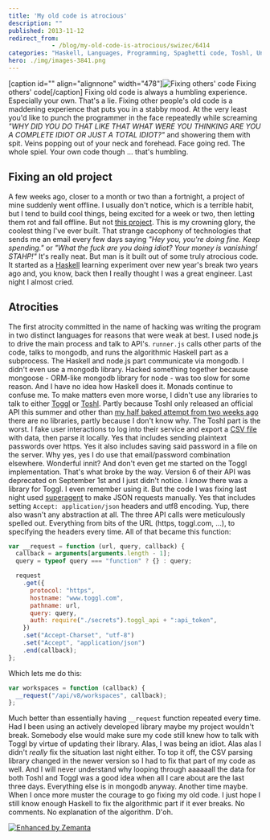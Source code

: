 ```yaml
---
title: 'My old code is atrocious'
description: ""
published: 2013-11-12
redirect_from: 
            - /blog/my-old-code-is-atrocious/swizec/6414
categories: "Haskell, Languages, Programming, Spaghetti code, Toshl, Uncategorized"
hero: ./img/images-3841.png
---
```

\[caption id=&quot;&quot; align=&quot;alignnone&quot; width=&quot;478&quot;]![Fixing others&#x27; code](./img/images-3841.png "Fixing others&#x27; code") Fixing others&#x27; code\[/caption] Fixing old code is always a humbling experience. Especially your own. That&#x27;s a lie. Fixing other people&#x27;s old code is a maddening experience that puts you in a stabby mood. At the very least you&#x27;d like to punch the programmer in the face repeatedly while screaming _&quot;WHY DID YOU DO THAT LIKE THAT WHAT WERE YOU THINKING ARE YOU A COMPLETE IDIOT OR JUST A TOTAL IDIOT?&quot;_ and showering them with spit. Veins popping out of your neck and forehead. Face going red. The whole spiel. Your own code though ... that&#x27;s humbling.

## Fixing an old project

A few weeks ago, closer to a month or two than a fortnight, a project of mine suddenly went offline. I usually don&#x27;t notice, which is a terrible habit, but I tend to build cool things, being excited for a week or two, then letting them rot and fall offline. But not [this project](https://github.com/Swizec/Personal-Runway). This is my crowning glory, the coolest thing I&#x27;ve ever built. That strange cacophony of technologies that sends me an email every few days saying _&quot;Hey you, you&#x27;re doing fine. Keep spending.&quot;_ or _&quot;What the fuck are you doing idiot? Your money is vanishing! STAHP!&quot;_ It&#x27;s really neat. But man is it built out of some truly atrocious code. It started as a [Haskell](http://haskell.org "Haskell (programming language)") learning experiment over new year&#x27;s break two years ago and, you know, back then I really thought I was a great engineer. Last night I almost cried.

## Atrocities

The first atrocity committed in the name of hacking was writing the program in two distinct languages for reasons that were weak at best. I used node.js to drive the main process and talk to API&#x27;s. `runner.js` calls other parts of the code, talks to mongodb, and runs the algorithmic Haskell part as a subprocess. The Haskell and node.js part communicate via mongodb. I didn&#x27;t even use a mongodb library. Hacked something together because mongoose - ORM-like mongodb library for node - was too slow for some reason. And I have no idea how Haskell does it. Monads continue to confuse me. To make matters even more worse, I didn&#x27;t use any libraries to talk to either [Toggl](http://www.toggl.com "Toggl.com") or [Toshl](http://toshl.com/). Partly because Toshl only released an official API this summer and other than [my half baked attempt from two weeks ago](http://swizec.com/blog/about-achieving-polymorphism-in-javascript/swizec/6370) there are no libraries, partly because I don&#x27;t know why. The Toshl part is the worst. I fake user interactions to log into their service and export a [CSV file](http://en.wikipedia.org/wiki/Comma-separated_values "Comma-separated values") with data, then parse it locally. Yes that includes sending plaintext passwords over https. Yes it also includes saving said password in a file on the server. Why yes, yes I do use that email/password combination elsewhere. Wonderful innit? And don&#x27;t even get me started on the Toggl implementation. That&#x27;s what broke by the way. Version 6 of their API was deprecated on September 1st and I just didn&#x27;t notice. I _know_ there was a library for Toggl. I even remember using it. But the code I was fixing last night used [superagent](https://github.com/visionmedia/superagent) to make JSON requests manually. Yes that includes setting `Accept: application/json` headers and utf8 encoding. Yup, there also wasn&#x27;t any abstraction at all. The three API calls were meticulously spelled out. Everything from bits of the URL (https, toggl.com, ...), to specifying the headers every time. All of that became this function:

```javascript
var __request = function (url, query, callback) {
  callback = arguments[arguments.length - 1];
  query = typeof query === "function" ? {} : query;

  request
    .get({
      protocol: "https",
      hostname: "www.toggl.com",
      pathname: url,
      query: query,
      auth: require("./secrets").toggl_api + ":api_token",
    })
    .set("Accept-Charset", "utf-8")
    .set("Accept", "application/json")
    .end(callback);
};
```

Which lets me do this:

```javascript
var workspaces = function (callback) {
  __request("/api/v8/workspaces", callback);
};
```

Much better than essentially having `__request` function repeated every time. Had I been using an actively developed library maybe my project wouldn&#x27;t break. Somebody else would make sure my code still knew how to talk with Toggl by virtue of updating their library. Alas, I was being an idiot. Alas alas I didn&#x27;t _really_ fix the situation last night either. To top it off, the CSV parsing library changed in the newer version so I had to fix that part of my code as well. And I will never understand why looping through aaaaaall the data for both Toshl and Toggl was a good idea when all I care about are the last three days. Everything else is in mongodb anyway. Another time maybe. When I once more muster the courage to go fixing my old code. I just hope I still know enough Haskell to fix the algorithmic part if it ever breaks. No comments. No explanation of the algorithm. D&#x27;oh.

[![Enhanced by Zemanta](http://img.zemanta.com/zemified_e.png?x-id=36ac71d4-54e8-45d0-a899-64e537bd545a)](http://www.zemanta.com/?px "Enhanced by Zemanta")